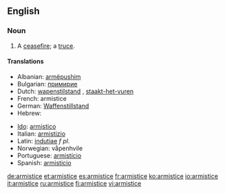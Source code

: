 ==English==

===Noun===
{{en-noun}}

# A [[ceasefire]]; a [[truce]].

====Translations====
{{top}}
*Albanian: [[armëpushim]]
*Bulgarian: [[примирие]] {{n}}
*Dutch: [[wapenstilstand]] {{m}}, [[staakt-het-vuren]] {{n}}
*French: armistice {{m}}
*German: [[Waffenstillstand]] {{m}}
*Hebrew: {{he-translation|שביתת נשק|sh"vitat neshek}}
{{mid}}
*[[Ido]]: [[armistico]]
*Italian: [[armistizio]] {{m}}
*Latin: [[indutiae]] ''f pl.''
*Norwegian: våpenhvile
*Portuguese: [[armistício]] {{m}}
*Spanish: [[armisticio]] {{m}}
{{bottom}}

[[de:armistice]]
[[et:armistice]]
[[es:armistice]]
[[fr:armistice]]
[[ko:armistice]]
[[io:armistice]]
[[it:armistice]]
[[ru:armistice]]
[[fi:armistice]]
[[vi:armistice]]